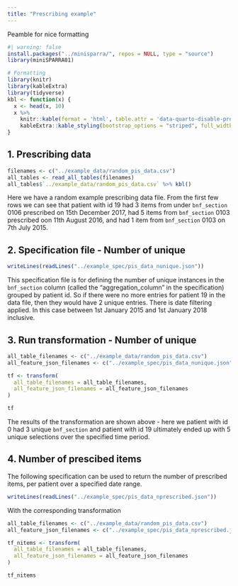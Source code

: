 ```yaml
---
title: "Prescribing example"
---
```


Peamble for nice formatting

```r
#| warning: false
install.packages("../minisparra/", repos = NULL, type = "source")
library(miniSPARRA01)

# Formatting
library(knitr)
library(kableExtra)
library(tidyverse)
kbl <- function(x) {
  x <- head(x, 10)
  x %>%
    knitr::kable(format = 'html', table.attr = 'data-quarto-disable-processing="true"') %>%
    kableExtra::kable_styling(bootstrap_options = "striped", full_width = FALSE)
}
```

## 1. Prescribing data
```r
filenames <- c("../example_data/random_pis_data.csv")
all_tables <- read_all_tables(filenames)
all_tables$`../example_data/random_pis_data.csv` %>% kbl()
```
Here we have a random example prescribing data file. From the first few rows we can see that patient with id 19 had 3 items from under `bnf_section` 0106 prescribed on 15th December 2017, had 5 items from `bnf_section` 0103 prescribed oon 11th August 2016, and had 1 item from `bnf_section` 0103 on 7th July 2015.

## 2. Specification file - Number of unique
```r
writeLines(readLines("../example_spec/pis_data_nunique.json"))
```
This specification file is for defining the number of unique instances in the `bnf_section` column (called the "aggregation_column" in the specification) grouped by patient id. So if there were no more entries for patient 19 in the data file, then they would have 2 unique entries.
There is date filtering applied. In this case between 1st January 2015 and 1st January 2018 inclusive. 

## 3. Run transformation - Number of unique
```r

all_table_filenames <- c("../example_data/random_pis_data.csv")
all_feature_json_filenames <- c("../example_spec/pis_data_nunique.json")

tf <- transform(
  all_table_filenames = all_table_filenames,
  all_feature_json_filenames = all_feature_json_filenames
)

tf
```

The results of the transformation are shown above - here we patient with id 0 had 3 unique `bnf_section` and patient with id 19 ultimately ended up with 5 unique selections over the specified time period. 

## 4. Number of prescibed items
The following specification can be used to return the number of prescribed items, per patient over a specified date range.
```r
writeLines(readLines("../example_spec/pis_data_nprescribed.json"))
```

With the corresponding transformation
```r

all_table_filenames <- c("../example_data/random_pis_data.csv")
all_feature_json_filenames <- c("../example_spec/pis_data_nprescribed.json")

tf_nitems <- transform(
  all_table_filenames = all_table_filenames,
  all_feature_json_filenames = all_feature_json_filenames
)

tf_nitems
```


